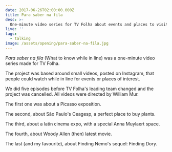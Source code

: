 ```yaml
---
date: 2017-06-26T02:00:00.000Z
title: Para saber na fila
desc: >-
  One-minute video series for TV Folha about events and places to visit
live: ''
tags:
  - talking
image: /assets/opening/para-saber-na-fila.jpg
---
```


_Para saber na fila_ (What to know while in line) was a one-minute video series made for TV Folha.

The project was based around small videos, posted on Instagram, that people could watch while in line for events or places of interest.

We did five episodes before TV Folha's leading team changed and the project was cancelled. All videos were directed by William Mur.

The first one was about a Picasso exposition.

<div
  className="video"
  title="Para saber na fila"
  data-video="BdKAZP_XSZg"
></div>

The second, about São Paulo's Ceagesp, a perfect place to buy plants.

<div
  className="video"
  title="Para saber na fila"
  data-video="rhy-zUqHF9U"
></div>

The third, about a latin cinema expo, with a special Anna Muylaert space.

<div
  className="video"
  title="Para saber na fila"
  data-video="ow8rrsPXzZ8"
></div>

The fourth, about Woody Allen (then) latest movie.

<div
  className="video"
  title="Para saber na fila"
  data-video="LACEpitXses"
></div>

The last (and my favourite), about Finding Nemo's sequel: Finding Dory.

<div
  className="video"
  title="Para saber na fila"
  data-video="RMTy8Ks_WCA"
></div>
